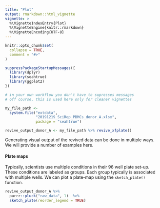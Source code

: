 ```yaml
---
title: "Plot"
output: rmarkdown::html_vignette
vignette: >
  %\VignetteIndexEntry{Plot}
  %\VignetteEngine{knitr::rmarkdown}
  %\VignetteEncoding{UTF-8}
---
```


```r
knitr::opts_chunk$set(
  collapse = TRUE,
  comment = "#>"
)
```



```r
suppressPackageStartupMessages({
  library(dplyr)
  library(seahtrue)
  library(ggplot2)
})

# in your own workflow you don't have to supresses messages 
# off course, this is used here only for cleaner vignettes

```



```r
my_file_path <- 
  system.file("extdata", 
              "20191219_SciRep_PBMCs_donor_A.xlsx", 
              package = "seahtrue")

revive_output_donor_A <- my_file_path %>% revive_xfplate()

```

Generating visual output of the revived data can be done in multiple ways. We will provide a number of examples here.

#### Plate maps

Typically, scientists use multiple conditions in their 96 well plate set-up. These conditions are labeled as groups. Each group typically is associated with multiple wells. We can plot a plate-map using the `sketch_plate()` function.

```r
revive_output_donor_A %>%
  purrr::pluck("raw_data", 1)  %>%
  sketch_plate(reorder_legend = TRUE)

```




